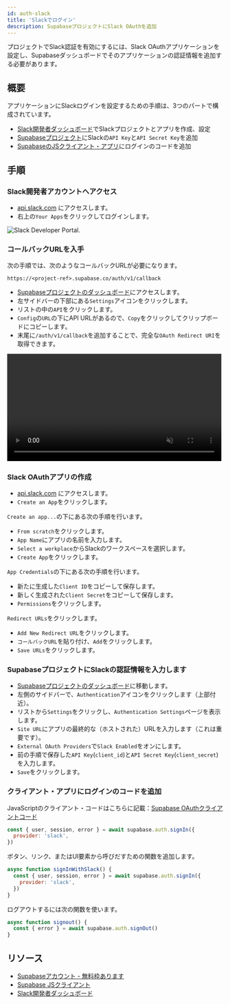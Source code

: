 ```yaml
---
id: auth-slack
title: 'Slackでログイン'
description: SupabaseプロジェクトにSlack OAuthを追加
---
```



プロジェクトでSlack認証を有効にするには、Slack OAuthアプリケーションを設定し、Supabaseダッシュボードでそのアプリケーションの認証情報を追加する必要があります。

## 概要

アプリケーションにSlackログインを設定するための手順は、3つのパートで構成されています。

- [Slack開発者ダッシュボード](https://api.slack.com/apps)でSlackプロジェクトとアプリを作成、設定
- [Supabaseプロジェクト](https://supabase.com)にSlackの`API Key`と`API Secret Key`を追加
- [SupabaseのJSクライアント・アプリ](https://github.com/supabase/supabase-js)にログインのコードを追加

## 手順

### Slack開発者アカウントへアクセス

- [api.slack.com](https://api.slack.com/apps) にアクセスします。
- 右上の`Your Apps`をクリックしてログインします。

![Slack Developer Portal.](/img/guides/slack-portal.png)

### コールバックURLを入手

次の手順では、次のようなコールバックURLが必要になります。

`https://<project-ref>.supabase.co/auth/v1/callback`

- [Supabaseプロジェクトのダッシュボード](https://supabase.com)にアクセスします。
- 左サイドバーの下部にある`Settings`アイコンをクリックします。
- リストの中の`API`をクリックします。
- `Config`の`URL`の下にAPI URLがあるので、`Copy`をクリックしてクリップボードにコピーします。
- 末尾に`/auth/v1/callback`を追加することで、完全な`OAuth Redirect URI`を取得できます。

<video width="99%" muted playsInline controls="true">
  <source src="/docs/videos/api/api-url-and-key.mp4" type="video/mp4" muted playsInline />
</video>

### Slack OAuthアプリの作成

- [api.slack.com](https://api.slack.com/apps) にアクセスします。
- `Create an App`をクリックします。

`Create an app...`の下にある次の手順を行います。

- `From scratch`をクリックします。
- `App Name`にアプリの名前を入力します。
- `Select a workplace`からSlackのワークスペースを選択します。
- `Create App`をクリックします。

`App Credentials`の下にある次の手順を行います。

- 新たに生成した`Client ID`をコピーして保存します。
- 新しく生成された`Client Secret`をコピーして保存します。
- `Permissions`をクリックします。

`Redirect URLs`をクリックします。

- `Add New Redirect URL`をクリックします。
- `コールバックURL`を貼り付け、`Add`をクリックします。
- `Save URLs`をクリックします。

### SupabaseプロジェクトにSlackの認証情報を入力します

- [Supabaseプロジェクトのダッシュボード](https://supabase.com)に移動します。
- 左側のサイドバーで、`Authentication`アイコンをクリックします（上部付近）。
- リストから`Settings`をクリックし、`Authentication Settings`ページを表示します。
- `Site URL`にアプリの最終的な（ホストされた）URLを入力します（これは重要です）。
- `External OAuth Providers`で`Slack Enabled`をオンにします。
- 前の手順で保存した`API Key`(`client_id`)と`API Secret Key`(`client_secret`)を入力します。
- `Save`をクリックします。

### クライアント・アプリにログインのコードを追加

JavaScriptのクライアント・コードはこちらに記載：[Supabase OAuthクライアントコード](/docs/reference/javascript/auth-signin#sign-in-using-third-party-providers)

```js
const { user, session, error } = await supabase.auth.signIn({
  provider: 'slack',
})
```

ボタン、リンク、またはUI要素から呼びだすための関数を追加します。

```js
async function signInWithSlack() {
  const { user, session, error } = await supabase.auth.signIn({
    provider: 'slack',
  })
}
```

ログアウトするには次の関数を使います。

```js
async function signout() {
  const { error } = await supabase.auth.signOut()
}
```

## リソース

- [Supabaseアカウント - 無料枠あります](https://supabase.com)
- [Supabase JSクライアント](https://github.com/supabase/supabase-js)
- [Slack開発者ダッシュボード](https://api.slack.com/apps)
